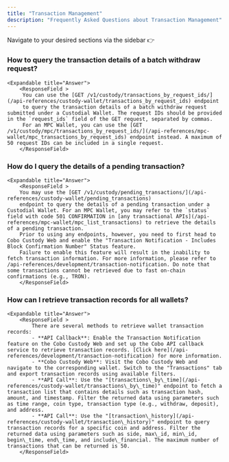 ```yaml
---
title: "Transaction Management"
description: "Frequently Asked Questions about Transaction Management"
---
```

<Tip> Navigate to your desired sections via the sidebar   👉 </Tip>

### How to query the transaction details of a batch withdraw request?
    <Expandable title="Answer">
        <ResponseField >
         You can use the [GET /v1/custody/transactions_by_request_ids/](/api-references/custody-wallet/transactions_by_request_ids) endpoint
         to query the transaction details of a batch withdraw request submitted under a Custodial Wallet. The request IDs should be provided in the `request_ids` field of the GET request, separated by commas.
         For an MPC Wallet, you can use the [GET /v1/custody/mpc/transactions_by_request_ids/](/api-references/mpc-wallet/mpc_transactions_by_request_ids) endpoint instead. A maximum of 50 request IDs can be included in a single request.
        </ResponseField>
  </Expandable>

### How do I query the details of a pending transaction?
    <Expandable title="Answer">
        <ResponseField >
        You may use the [GET /v1/custody/pending_transactions/](/api-references/custody-wallet/pending_transactions)
        endpoint to query the details of a pending transaction under a Custodial Wallet. For an MPC Wallet, you may refer to the `status` field with code 501 CONFIRMATION in [any transactional APIs](/api-references/mpc-wallet/mpc_list_transactions) to retrieve the details of a pending transaction.
        Prior to using any endpoints, however, you need to first head to Cobo Custody Web and enable the "Transaction Notification - Includes Block Confirmation Number" Status feature.
        Failure to enable this feature will result in the inability to fetch transaction information. For more information, please refer to  /api-references/development/transaction-notification. Do note that some transactions cannot be retrieved due to fast on-chain confirmations (e.g., TRON).
        </ResponseField>
  </Expandable>


### How can I retrieve transaction records for all wallets?
    <Expandable title="Answer">
        <ResponseField >
            There are several methods to retrieve wallet transaction records:
            - **API Callback**: Enable the Transaction Notification feature on the Cobo Custody Web and set up the Cobo API callback service to retrieve transaction records. [Click here](/api-references/development/transaction-notification) for more information.
            - **Cobo Custody Web**: Visit the Cobo Custody Web and navigate to the corresponding wallet. Switch to the "Transactions" tab and export transaction records using available filters.
            - **API Call**: Use the "[transactions\_by\_time](/api-references/custody-wallet/transactions\_by\_time)" endpoint to fetch a transaction list that contains details such as transaction hash, amount, and timestamp. Filter the returned data using parameters such as time range, coin type, transaction type (e.g., withdraw, deposit), and address.
            - **API Call**: Use the "[transaction\_history](/api-references/custody-wallet/transaction\_history)" endpoint to query transaction records for a specific coin and address. Filter the returned data using parameters such as side, max\_id, min\_id, begin\_time, end\_time, and include\_financial. The maximum number of transactions that can be returned is 50.
        </ResponseField>
  </Expandable>
